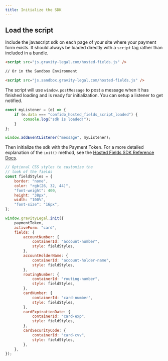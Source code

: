 ```yaml
---
title: Initialize the SDK
---
```


## Load the script

Include the javascript sdk on each page of your site where your payment form exists. It should always be loaded directly with a `script` tag rather than included in a bundle.

```html
<script src="js.gravity-legal.com/hosted-fields.js" />

// Or in the Sandbox Environment

<script src="js.sandbox.gravity-legal.com/hosted-fields.js" />
```

The script will use `window.postMessage` to post a message when it has finished loading and is ready for initialization. You can setup a listener to get notified.

```typescript
const myListener = (e) => {
    if (e.data === "confido_hosted_fields_script_loaded") {
        console.log("sdk is loaded!");
    }
};

window.addEventListener("message", myListener);
```

Then initialize the sdk with the Payment Token. For a more detailed explanation of the `init()` method, see the [Hosted Fields SDK Reference Docs](/reference/hosted-fields-js/initialize).

```javascript
// Optional CSS styles to customize the
// look of the fields
const fieldStyles = {
    border: "none",
    color: "rgb(26, 32, 44)",
    "font-weight": 400,
    height: "38px",
    width: "100%",
    "font-size": "16px",
};

window.gravityLegal.init({
    paymentToken,
    activeForm: "card",
    fields: {
        accountNumber: {
            containerId: "account-number",
            style: fieldStyles,
        },
        accountHolderName: {
            containerId: "account-holder-name",
            style: fieldStyles,
        },
        routingNumber: {
            containerId: "routing-number",
            style: fieldStyles,
        },
        cardNumber: {
            containerId: "card-number",
            style: fieldStyles,
        },
        cardExpirationDate: {
            containerId: "card-exp",
            style: fieldStyles,
        },
        cardSecurityCode: {
            containerId: "card-cvv",
            style: fieldStyles,
        },
    },
});
```
